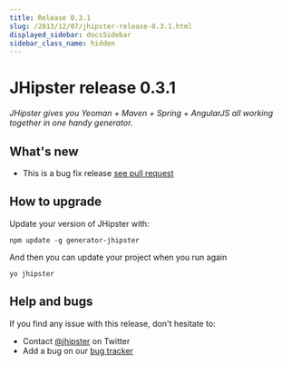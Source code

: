 ```yaml
---
title: Release 0.3.1
slug: /2013/12/07/jhipster-release-0.3.1.html
displayed_sidebar: docsSidebar
sidebar_class_name: hidden
---
```


JHipster release 0.3.1
==================

*JHipster gives you Yeoman + Maven + Spring + AngularJS all working together in one handy generator.*

What's new
----------

- This is a bug fix release [see pull request](https://github.com/jhipster/generator-jhipster/pull/42)

How to upgrade
------------

Update your version of JHipster with:

```
npm update -g generator-jhipster
```

And then you can update your project when you run again

```
yo jhipster
```

Help and bugs
--------------

If you find any issue with this release, don't hesitate to:

- Contact [@jhipster](https://twitter.com/jhipster) on Twitter
- Add a bug on our [bug tracker](https://github.com/jhipster/generator-jhipster/issues?state=open)

